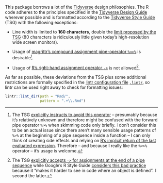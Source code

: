 This package borrows a lot of the [Tidyverse](https://www.tidyverse.org/) design philosophies. The R code adheres to the principles specified in the [Tidyverse Design Guide](https://principles.tidyverse.org/) wherever possible and is formatted according to the [Tidyverse Style Guide](https://style.tidyverse.org/) (TSG) with the following exceptions:

- Line width is limited to **160 characters**, double the [limit proposed by the TSG](https://style.tidyverse.org/syntax.html#long-lines) (80 characters is ridiculously little given today's high-resolution wide screen monitors).

- Usage of [magrittr's compound assignment pipe-operator `%<>%`](https://magrittr.tidyverse.org/reference/compound.html) is desirable[^tsg-capipe].

- Usage of [R's right-hand assignment operator `->`](https://rdrr.io/r/base/assignOps.html) is not allowed[^tsg-rightass].

As far as possible, these deviations from the TSG plus some additional restrictions are formally specified in the [lintr configuration file](https://github.com/jimhester/lintr#project-configuration) [`.lintr`](.lintr), so lintr can be used right away to check for formatting issues:

```r
lintr::lint_dir(path = "Rmd/",
                pattern = ".+\\.Rmd")
```

[^tsg-capipe]: The TSG [explicitly instructs to avoid this operator](https://style.tidyverse.org/pipes.html#assignment-1) – presumably because it's relatively unknown and therefore might be confused with the forward pipe operator `%>%` when skimming code only briefly. I don't consider this to be an actual issue since there aren't many sensible usage patterns of `%>%` at the beginning of a pipe sequence inside a function – I can only think of creating side effects and relying on [R's implicit return of the last evaluated expression](https://rdrr.io/r/base/function.html). Therefore – and because I really like the `%<>%` operator – it's usage is welcome.

[^tsg-rightass]: The TSG [explicitly accepts `->` for assignments at the end of a pipe sequence](https://style.tidyverse.org/pipes.html#assignment-1) while Google's R Style Guide [considers this bad practice](https://google.github.io/styleguide/Rguide.html#right-hand-assignment) because it "makes it harder to see in code where an object is defined". I second the latter.
